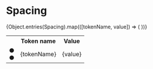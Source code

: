 
<Meta title="@next/Utilities/Spacing" />

# Spacing

<table>
  <tr>
    <th></th>
    <th>Token name</th>
    <th>Value</th>
  </tr>
  {Object.entries(Spacing).map(([tokenName, value]) => (
    <tr>
      <td style={{ display: 'flex' }}>
        ●
        <div
          style={{ background: Neutral.B85, height: '30px', width: value }}
        />●
      </td>
      <td>{tokenName}</td>
      <td>{value}</td>
    </tr>
  ))}
</table>
